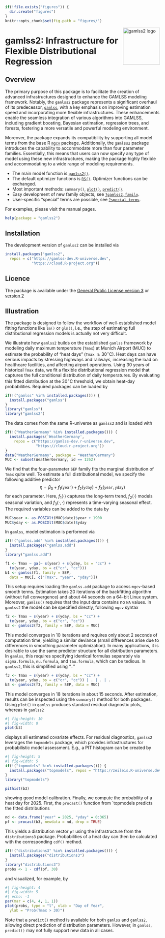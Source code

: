 <!-- README.md is generated from README.qmd via: quarto render README.qmd --to gfm -->

```r
if(!file.exists("figures")) {
  dir.create("figures")
}
knitr::opts_chunk$set(fig.path = "figures/")
```

<img src="https://gamlss-dev.github.io/gamlss2/gamlss2.png" align="right" alt="gamlss2 logo" width="120" />

# gamlss2: Infrastructure for Flexible Distributional Regression

## Overview

The primary purpose of this package is to facilitate the creation of advanced infrastructures
designed to enhance the GAMLSS modeling framework. Notably, the `gamlss2` package represents a
significant overhaul of its predecessor, [`gamlss`](https://cran.r-project.org/package=gamlss),
with a key emphasis on improving estimation
speed and incorporating more flexible infrastructures. These enhancements enable the seamless
integration of various algorithms into GAMLSS, including gradient boosting, Bayesian estimation,
regression trees, and forests, fostering a more versatile and powerful modeling environment.

Moreover, the package expands its compatibility by supporting all model terms from the base
R [`mgcv`](https://cran.r-project.org/package=mgcv) package. Additionally, the `gamlss2` package
introduces the capability to accommodate more than four parameter families. Essentially, this
means that users can now specify any type of model using these new infrastructures, making the
package highly flexible and accommodating to a wide range of modeling requirements.

* The main model function is [`gamlss2()`](https://gamlss-dev.github.io/gamlss2/man/gamlss2.html).
* The default optimizer functions is [`RS()`](https://gamlss-dev.github.io/gamlss2/man/RS_CG.html). Optimizer functions can be exchanged.
* Most important methods: `summary()`, [`plot()`](https://gamlss-dev.github.io/gamlss2/man/plots.html), [`predict()`](https://gamlss-dev.github.io/gamlss2/man/predict.gamlss2.html).
* Easy development of new family objects, see [`?gamlss2,family`](https://gamlss-dev.github.io/gamlss2/man/gamlss2.family.html).
* User-specific "special" terms are possible, see [`?special_terms`](https://gamlss-dev.github.io/gamlss2/man/special_terms.html).

For examples, please visit the manual pages.

```r
help(package = "gamlss2")
```

## Installation

The development version of `gamlss2` can be installed via

```r
install.packages("gamlss2",
  repos = c("https://gamlss-dev.R-universe.dev",
            "https://cloud.R-project.org"))
```

## Licence

The package is available under the
[General Public License version 3](https://www.gnu.org/licenses/gpl-3.0.html)
or [version 2](https://www.gnu.org/licenses/old-licenses/gpl-2.0.html)

## Illustration

The package is designed to follow the workflow of well-established model fitting functions
like `lm()` or `glm()`, i.e., the step of estimating full distributional regression models
is actually not very difficult.

We illustrate how `gamlss2` builds on the established `gamlss` framework by 
modeling daily maximum temperature (`Tmax`) at Munich Airport (MUC) to estimate
the probability of "heat days" (`Tmax` $\geq 30^\circ\text{C}$).
Heat days can have serious impacts by stressing highways and railways, increasing the
load on healthcare facilities, and affecting airport operations.
Using 30 years of historical `Tmax` data, we fit a flexible distributional
regression model that captures the full conditional distribution of daily temperatures. 
By evaluating this fitted distribution at the 30$^\circ$C threshold, we obtain
heat-day probabilities. Required packages can be loaded by

```r
if(!("gamlss" %in% installed.packages())) {
  install.packages("gamlss")
}
library("gamlss")
library("gamlss2")
```
The data comes from the same R-universe as `gamlss2` and is loaded with

```r
if(!("WeatherGermany" %in% installed.packages())) {
  install.packages('WeatherGermany',
    repos = c("https://gamlss-dev.r-universe.dev",
              "https://cloud.r-project.org"))
}
data("WeatherGermany", package = "WeatherGermany")
MUC <- subset(WeatherGermany, id == 1262)
```

We find that the four-parameter `SEP` family fits the marginal distribution of `Tmax`
quite well. To estimate a full distributional model, we specify the following additive predictor
$$
\eta = \beta_0 + f_1(\texttt{year}) + f_2(\texttt{yday}) + f_3(\texttt{year}, \texttt{yday})
$$
for each parameter. Here, $f_1( \cdot )$ captures the long-term trend, $f_2( \cdot )$ models
seasonal variation, and $f_3( \cdot, \cdot )$ represents a time-varying seasonal effect.
The required variables can be added to the data by

```r
MUC$year <- as.POSIXlt(MUC$date)$year + 1900
MUC$yday <- as.POSIXlt(MUC$date)$yday
```

In `gamlss`, model estimation is performed via

```r
if(!("gamlss.add" %in% installed.packages())) {
  install.packages("gamlss.add")
}
library("gamlss.add")
```
```r
f1 <- Tmax ~ ga(~ s(year) + s(yday, bs = "cc") +
  te(year, yday, bs = c("cr", "cc")))
b1 <- gamlss(f1, family = SEP,
  data = MUC[, c("Tmax", "year", "yday")])
```

This setup requires loading the `gamlss.add` package to access `mgcv`-based
smooth terms. Estimation takes 20 iterations of the backfitting algorithm (without full convergence) 
and about 44 seconds on a 64-bit Linux system. Moreover, `gamlss()` requires that the
input data contains no `NA` values. In `gamlss2` the model can be
specified directly, following `mgcv` syntax

```r
f2 <- Tmax ~ s(year) + s(yday, bs = "cc") +
  te(year, yday, bs = c("cr", "cc"))
b2 <- gamlss2(f2, family = SEP, data = MUC)
```

This model converges in 10 iterations and requires only about 2 seconds of computation time, 
yielding a similar deviance (small differences arise due to differences in smoothing
parameter optimization). In many applications, it is desirable to use the same predictor
structure for all distribution parameters. In `gamlss`, this requires specifying
identical formulas separately via `sigma.formula`, `nu.formula`, and
`tau.formula`, which can be tedious. In `gamlss2`, this is simplified using "`.`"

```r
f3 <- Tmax ~ s(year) + s(yday, bs = "cc") +
  te(year, yday, bs = c("cr", "cc")) | . | . | .
b3 <- gamlss2(f3, family = SEP, data = MUC)
```

This model converges in 18 iterations in about 15 seconds. After estimation, results can be
inspected using the `summary()` method for both packages. Using `plot()` in
`gamlss` produces standard residual diagnostic plots, whereas in `gamlss2`

```r
#| fig-height: 10
#| fig-width: 8
plot(b3)
```

displays all estimated covariate effects. For residual diagnostics, `gamlss2` leverages
the `topmodels` package, which provides infrastructures for probabilistic model assessment.
E.g., a PIT histogram can be created by

```r
#| fig-height: 5
#| fig-width: 5
if(!("topmodels" %in% installed.packages())) {
  install.packages("topmodels", repos = "https://zeileis.R-universe.dev")
}
library("topmodels")

pithist(b3)
```

showing good model calibration. Finally, we compute the probability of a heat day for 2025.
First, the `procast()` function from `topmodels predicts the fitted distributions

```r
nd <- data.frame("year" = 2025, "yday" = 0:365)
pf <- procast(b3, newdata = nd, drop = TRUE)
```

This yields a distribution vector `pf` using the infrastructure from the
`distributions3` package. Probabilities of a heat day can then be calculated
with the corresponding `cdf()` method.

```r
if(!("distributions3" %in% installed.packages())) {
  install.packages("distributions3")
}
library("distributions3")
probs <- 1 - cdf(pf, 30)
```

and visualized, for example, by

```r
#| fig-height: 4
#| fig-width: 5
#| echo: -1
par(mar = c(4, 4, 1, 1))
plot(probs, type = "l", xlab = "Day of Year",
  ylab = "Prob(Tmax > 30)")
```

Note that a `predict()` method is available for both `gamlss` and `gamlss2`,
allowing direct prediction of distribution parameters. However, in `gamlss`,
`predict()` may not fully support new data in all cases.

